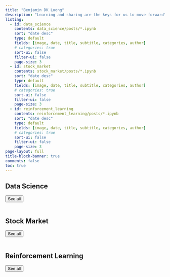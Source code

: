 ```yaml
---
title: "Benjamin DK Luong"
description: "Learning and sharing are the keys for us to move forward"
listing:
  - id: data_science
    contents: data_science/posts/*.ipynb
    sort: "date desc"
    type: default
    fields: [image, date, title, subtitle, categories, author]
    # categories: true
    sort-ui: false
    filter-ui: false
    page-size: 3
  - id: stock_market
    contents: stock_market/posts/*.ipynb
    sort: "date desc"
    type: default
    fields: [image, date, title, subtitle, categories, author]
    # categories: true
    sort-ui: false
    filter-ui: false
    page-size: 3
  - id: reinforcement_learning
    contents: reinforcement_learning/posts/*.ipynb
    sort: "date desc"
    type: default
    fields: [image, date, title, subtitle, categories, author]
    # categories: true
    sort-ui: false
    filter-ui: false
    page-size: 3
page-layout: full
title-block-banner: true
comments: false
toc: true
---
```


## Data Science

::: {#data_science}
:::

<a href="../data_science/index.html"> <button type="button" class="btn btn-primary float-end btn-sm">See all</button></a>
<br><br>

## Stock Market

::: {#stock_market}
:::

<a href="../stock_market/index.html"> <button type="button" class="btn btn-primary float-end btn-sm">See all</button></a>
<br><br>


## Reinforcement Learning

::: {#reinforcement_learning}
:::

<a href="../reinforcement_learning/index.html"> <button type="button" class="btn btn-primary float-end btn-sm">See all</button></a>
<br><br>
